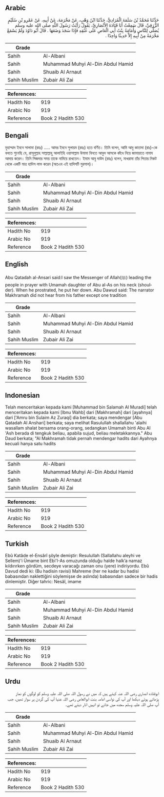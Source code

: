## Arabic


<div dir="rtl" lang="ar" style={{fontSize:'larger',backgroundColor:'#f8f9fa',padding:20}}>
حَدَّثَنَا مُحَمَّدُ بْنُ سَلَمَةَ الْمُرَادِيُّ، حَدَّثَنَا ابْنُ وَهْبٍ، عَنْ مَخْرَمَةَ، عَنْ أَبِيهِ، عَنْ عَمْرِو بْنِ سُلَيْمٍ الزُّرَقِيِّ، قَالَ سَمِعْتُ أَبَا قَتَادَةَ الأَنْصَارِيَّ، يَقُولُ رَأَيْتُ رَسُولَ اللَّهِ صلى الله عليه وسلم يُصَلِّي لِلنَّاسِ وَأُمَامَةُ بِنْتُ أَبِي الْعَاصِ عَلَى عُنُقِهِ فَإِذَا سَجَدَ وَضَعَهَا ‏.‏ قَالَ أَبُو دَاوُدَ وَلَمْ يَسْمَعْ مَخْرَمَةُ مِنْ أَبِيهِ إِلاَّ حَدِيثًا وَاحِدًا ‏.‏
</div>
<div style={{backgroundColor:'#f8f9fa',padding:20, marginBottom: 10}}><table> <thead> <tr> <th>Grade</th> <th></th> </tr> </thead> <tbody> <tr><td>Sahih</td><td>Al-Albani</td></tr><tr><td>Sahih</td><td>Muhammad Muhyi Al-Din Abdul Hamid</td></tr><tr><td>Sahih</td><td>Shuaib Al Arnaut</td></tr><tr><td>Sahih Muslim</td><td>Zubair Ali Zai</td></tr></tbody></table><table> <thead> <tr> <th>References:</th> <th></th> </tr> </thead> <tbody><tr><td>Hadith No</td><td>919</td></tr><tr><td>Arabic No</td><td>919</td></tr><tr><td>Reference</td><td>Book 2 Hadith 530</td></tr></tbody></table></div>

## Bengali


<div dir="ltr" lang="bn" style={{fontSize:'larger',backgroundColor:'#f8f9fa',padding:20}}>
মুহাম্মাদ ইবনে সালামা (রহঃ) ..... আমর ইবনে সুলায়ম (রহঃ) হতে বর্ণিত। তিনি বলেন, আমি আবু কাতাদা (রাঃ)-কে বলতে শুনেছি যে, রাসূলুল্লাহ সাল্লাল্লাহু আলাইহি ওয়াসাল্লাম উমামা বিনতে আবুল আসকে কাঁধে নিয়ে জামায়াতে নামায আদায় করেন। তিনি সিজদার সময় তাকে নামিয়ে রাখতেন। ইমাম আবু দাউদ (রহঃ) বলেন, মাখরামা তাঁর পিতার নিকট থেকে একটি মাত্র হাদিস লাভ করেন (অতএব এই হাদিসটি মুরসাল)।
</div>
<div style={{backgroundColor:'#f8f9fa',padding:20, marginBottom: 10}}><table> <thead> <tr> <th>Grade</th> <th></th> </tr> </thead> <tbody> <tr><td>Sahih</td><td>Al-Albani</td></tr><tr><td>Sahih</td><td>Muhammad Muhyi Al-Din Abdul Hamid</td></tr><tr><td>Sahih</td><td>Shuaib Al Arnaut</td></tr><tr><td>Sahih Muslim</td><td>Zubair Ali Zai</td></tr></tbody></table><table> <thead> <tr> <th>References:</th> <th></th> </tr> </thead> <tbody><tr><td>Hadith No</td><td>919</td></tr><tr><td>Arabic No</td><td>919</td></tr><tr><td>Reference</td><td>Book 2 Hadith 530</td></tr></tbody></table></div>

## English


<div dir="ltr" lang="en" style={{fontSize:'larger',backgroundColor:'#f8f9fa',padding:20}}>
Abu Qatadah al-Ansari said:I saw the Messenger of Allah(ﷺ) leading the people in prayer with Umamah daughter of Abu al-As on his neck (shoulder). When he prostrated, he put her down. Abu Dawud said: The narrator Makhramah did not hear from his father except one tradition
</div>
<div style={{backgroundColor:'#f8f9fa',padding:20, marginBottom: 10}}><table> <thead> <tr> <th>Grade</th> <th></th> </tr> </thead> <tbody> <tr><td>Sahih</td><td>Al-Albani</td></tr><tr><td>Sahih</td><td>Muhammad Muhyi Al-Din Abdul Hamid</td></tr><tr><td>Sahih</td><td>Shuaib Al Arnaut</td></tr><tr><td>Sahih Muslim</td><td>Zubair Ali Zai</td></tr></tbody></table><table> <thead> <tr> <th>References:</th> <th></th> </tr> </thead> <tbody><tr><td>Hadith No</td><td>919</td></tr><tr><td>Arabic No</td><td>919</td></tr><tr><td>Reference</td><td>Book 2 Hadith 530</td></tr></tbody></table></div>

## Indonesian


<div dir="ltr" lang="id" style={{fontSize:'larger',backgroundColor:'#f8f9fa',padding:20}}>
Telah menceritakan kepada kami [Muhammad bin Salamah Al Muradi] telah menceritakan kepada kami [Ibnu Wahb] dari [Makhramah] dari [ayahnya] dari ['Amru bin Sulaim Az Zuraqi] dia berkata; saya mendengar [Abu Qatadah Al Anshari] berkata; saya melihat Rasulullah shallallahu 'alaihi wasallam shalat bersama orang-orang, sedangkan Umamah binti Abu Al 'Ash berada di tengkuk beliau, apabila sujud, beliau meletakkannya." Abu Daud berkata; "Al Makhramah tidak pernah mendengar hadits dari Ayahnya kecuali hanya satu hadits
</div>
<div style={{backgroundColor:'#f8f9fa',padding:20, marginBottom: 10}}><table> <thead> <tr> <th>Grade</th> <th></th> </tr> </thead> <tbody> <tr><td>Sahih</td><td>Al-Albani</td></tr><tr><td>Sahih</td><td>Muhammad Muhyi Al-Din Abdul Hamid</td></tr><tr><td>Sahih</td><td>Shuaib Al Arnaut</td></tr><tr><td>Sahih Muslim</td><td>Zubair Ali Zai</td></tr></tbody></table><table> <thead> <tr> <th>References:</th> <th></th> </tr> </thead> <tbody><tr><td>Hadith No</td><td>919</td></tr><tr><td>Arabic No</td><td>919</td></tr><tr><td>Reference</td><td>Book 2 Hadith 530</td></tr></tbody></table></div>

## Turkish


<div dir="ltr" lang="tr" style={{fontSize:'larger',backgroundColor:'#f8f9fa',padding:20}}>
Ebû Katâde el-Ensârî şöyle demiştir: Resulullah (Sallallahu aleyhi ve Sellem)'i Ümame bint Ebi'I-As omuzunda olduğu halde halk’a namaz kıldırırken gördüm, secdeye varacağı zaman onu (yere) indiriyordu. Ebû Davud dedi ki: (Bu hadisin ravisi) Mahreme (her ne kadar bu hadisi babasından naklettiğini söylemişse de aslında) babasından sadece bir hadis dinlemiştir. Diğer tahric: Nesâî, imame
</div>
<div style={{backgroundColor:'#f8f9fa',padding:20, marginBottom: 10}}><table> <thead> <tr> <th>Grade</th> <th></th> </tr> </thead> <tbody> <tr><td>Sahih</td><td>Al-Albani</td></tr><tr><td>Sahih</td><td>Muhammad Muhyi Al-Din Abdul Hamid</td></tr><tr><td>Sahih</td><td>Shuaib Al Arnaut</td></tr><tr><td>Sahih Muslim</td><td>Zubair Ali Zai</td></tr></tbody></table><table> <thead> <tr> <th>References:</th> <th></th> </tr> </thead> <tbody><tr><td>Hadith No</td><td>919</td></tr><tr><td>Arabic No</td><td>919</td></tr><tr><td>Reference</td><td>Book 2 Hadith 530</td></tr></tbody></table></div>

## Urdu


<div dir="rtl" lang="ur" style={{fontSize:'larger',backgroundColor:'#f8f9fa',padding:20}}>
ابوقتادہ انصاری رضی اللہ عنہ کہتے ہیں کہ میں نے رسول اللہ صلی اللہ علیہ وسلم کو لوگوں کو نماز پڑھاتے ہوئے دیکھا اور آپ کی نواسی امامہ بنت ابوالعاص رضی اللہ عنہا آپ کی گردن پر سوار تھیں، جب آپ صلی اللہ علیہ وسلم سجدہ میں جاتے تو انہیں اتار دیتے تھے۔
</div>
<div style={{backgroundColor:'#f8f9fa',padding:20, marginBottom: 10}}><table> <thead> <tr> <th>Grade</th> <th></th> </tr> </thead> <tbody> <tr><td>Sahih</td><td>Al-Albani</td></tr><tr><td>Sahih</td><td>Muhammad Muhyi Al-Din Abdul Hamid</td></tr><tr><td>Sahih</td><td>Shuaib Al Arnaut</td></tr><tr><td>Sahih Muslim</td><td>Zubair Ali Zai</td></tr></tbody></table><table> <thead> <tr> <th>References:</th> <th></th> </tr> </thead> <tbody><tr><td>Hadith No</td><td>919</td></tr><tr><td>Arabic No</td><td>919</td></tr><tr><td>Reference</td><td>Book 2 Hadith 530</td></tr></tbody></table></div>